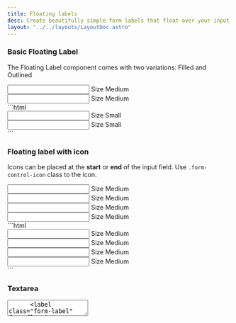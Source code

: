 ```yaml
---
title: Floating labels
desc: Create beautifully simple form labels that float over your input fields.
layout: "../../layouts/LayoutDoc.astro"
---
```



### Basic Floating Label
The Floating Label component comes with two variations: Filled and Outlined

<Example>
  <div slot="preview" class="not-prose grid sm:grid-cols-2 items-center gap-3">
    <div class="form-floating form-field">
      <input type="text" id="floatingInput" class="form-control" placeholder=' ' />
      <label class="form-label" for="floatingInput">Size Medium</label>
    </div>
    <div class="form-floating form-field">
      <input type="text" id="floatingInputOutline" class="form-control-outline" placeholder=' ' />
      <label class="form-label" for="floatingInputOutline">Size Medium</label>
    </div>
  </div>
  <div slot="code">
    ```html
    <div class="form-floating form-field">
      <input type="text" id="floatingInput" class="form-control" placeholder=' ' />
      <label class="form-label" for="floatingInput">Size Small</label>
    </div>
    <div class="form-floating form-field">
      <input type="text" id="floatingInputOutline" class="form-control-outline" placeholder=' ' />
      <label class="form-label" for="floatingInputOutline">Size Small</label>
    </div>
    ```
  </div>
</Example>

### Floating label with icon
Icons can be placed at the **start** or **end** of the input field. Use `.form-control-icon` class to the icon.

<Example>
  <div slot="preview" class="not-prose grid sm:grid-cols-2 items-center gap-3">
    <div class="form-floating form-field">
      <label class="form-control">
        <span class="icon-[material-symbols--calendar-today-outline-rounded] form-control-icon"></span>
        <input type="text" id="floatingLabelIcon" placeholder=' ' />
      </label>
      <label class="form-label" for="floatingLabelIcon">Size Medium</label>
    </div>
    <div class="form-floating form-field">
      <label class="form-control-outline">
        <span class="icon-[material-symbols--calendar-today-outline-rounded] form-control-icon"></span>
        <input type="text" id="floatingLabelOutlineIcon" placeholder=' ' />
      </label>
      <label class="form-label" for="floatingLabelOutlineIcon">Size Medium</label>
    </div>
    <div class="form-floating form-field">
      <label class="form-control">
        <input type="text" id="floatingLabelIconEnd" placeholder=' ' />
        <span class="icon-[material-symbols--calendar-today-outline-rounded] form-control-icon"></span>
      </label>
      <label class="form-label" for="floatingLabelIconEnd">Size Medium</label>
    </div>
    <div class="form-floating form-field">
      <label class="form-control-outline">
        <input type="text" id="floatingLabelOutlineIconEnd" placeholder=' ' />
        <span class="icon-[material-symbols--calendar-today-outline-rounded] form-control-icon"></span>
      </label>
      <label class="form-label" for="floatingLabelOutlineIconEnd">Size Medium</label>
    </div>
  </div>
  <div slot="code">
    ```html
    <div class="form-floating form-field">
      <label class="form-control">
        <span class="icon-[material-symbols--calendar-today-outline-rounded] form-control-icon"></span>
        <input type="text" id="floatingLabelIcon" placeholder=' ' />
      </label>
      <label class="form-label" for="floatingLabelIcon">Size Medium</label>
    </div>
    <div class="form-floating form-field">
      <label class="form-control-outline">
        <span class="icon-[material-symbols--calendar-today-outline-rounded] form-control-icon"></span>
        <input type="text" id="floatingLabelOutlineIcon" placeholder=' ' />
      </label>
      <label class="form-label" for="floatingLabelOutlineIcon">Size Medium</label>
    </div>
    <div class="form-floating form-field">
      <label class="form-control">
        <input type="text" id="floatingLabelIconEnd" placeholder=' ' />
        <span class="icon-[material-symbols--calendar-today-outline-rounded] form-control-icon"></span>
      </label>
      <label class="form-label" for="floatingLabelIconEnd">Size Medium</label>
    </div>
    <div class="form-floating form-field">
      <label class="form-control-outline">
        <input type="text" id="floatingLabelOutlineIconEnd" placeholder=' ' />
        <span class="icon-[material-symbols--calendar-today-outline-rounded] form-control-icon"></span>
      </label>
      <label class="form-label" for="floatingLabelOutlineIconEnd">Size Medium</label>
    </div>
    ```
  </div>
</Example>

### Textarea

<Example>
  <div slot="preview" class="not-prose grid sm:grid-cols-2 items-center gap-3">
    <div class="form-floating form-field">
      <textarea type="text" class="form-control" id="floatingTextarea" placeholder=" " />
      <label class="form-label" for="floatingTextarea">Size Medium</label>
    </div>
    <div class="form-floating form-field">
      <textarea type="text" class="form-control-outline" id="floatingTextareaOutline" placeholder=" " />
      <label class="form-label" for="floatingTextareaOutline">Size Medium</label>
    </div>
  </div>
  <div slot="code">
    ```html
    <div class="form-floating form-field">
      <textarea type="text" class="form-control" id="floatingTextarea" placeholder=" " />
      <label class="form-label" for="floatingTextarea">Size Medium</label>
    </div>
    <div class="form-floating form-field">
      <textarea type="text" class="form-control-outline" id="floatingTextareaOutline" placeholder=" " />
      <label class="form-label" for="floatingTextareaOutline">Size Medium</label>
    </div>
    ```
  </div>
</Example>

### Sizing
Set heights using classes like <code>.form-control-sm</code> and <code>.form-control-lg</code> for small and large input field. Default is medium.

<Example>
  <div slot="preview" class="not-prose grid sm:grid-cols-3 items-center gap-3">
    <div class="form-floating form-field">
      <input type="text" id="floatingInputSmall" class="form-control form-control-sm" placeholder=' ' />
      <label class="form-label" for="floatingInputSmall">Size Medium</label>
    </div>
    <div class="form-floating form-field">
      <input type="text" id="floatingInputMedium" class="form-control" placeholder=' ' />
      <label class="form-label" for="floatingInputMedium">Size Medium</label>
    </div>
    <div class="form-floating form-field">
      <input type="text" id="floatingInputLarge" class="form-control form-control-lg" placeholder=' ' />
      <label class="form-label" for="floatingInputLarge">Size Medium</label>
    </div>
    <div class="form-floating form-field">
      <input type="text" id="floatingInputOutlineSmall" class="form-control-outline form-control-sm" placeholder=' ' />
      <label class="form-label" for="floatingInputOutlineSmall">Size Medium</label>
    </div>
    <div class="form-floating form-field">
      <input type="text" id="floatingInputOutlineMedium" class="form-control-outline" placeholder=' ' />
      <label class="form-label" for="floatingInputOutlineMedium">Size Medium</label>
    </div>
    <div class="form-floating form-field">
      <input type="text" id="floatingInputOutlineLarge" class="form-control-outline form-control-lg" placeholder=' ' />
      <label class="form-label" for="floatingInputOutlineLarge">Size Medium</label>
    </div>
  </div>
  <div slot="code">
    ```html
    <div class="form-floating form-field">
      <input type="text" id="floatingInputSmall" class="form-control form-control-sm" placeholder=' ' />
      <label class="form-label" for="floatingInputSmall">Size Medium</label>
    </div>
    <div class="form-floating form-field">
      <input type="text" id="floatingInputMedium" class="form-control" placeholder=' ' />
      <label class="form-label" for="floatingInputMedium">Size Medium</label>
    </div>
    <div class="form-floating form-field">
      <input type="text" id="floatingInputLarge" class="form-control form-control-lg" placeholder=' ' />
      <label class="form-label" for="floatingInputLarge">Size Medium</label>
    </div>
    <div class="form-floating form-field">
      <input type="text" id="floatingInputOutlineSmall" class="form-control-outline form-control-sm" placeholder=' ' />
      <label class="form-label" for="floatingInputOutlineSmall">Size Medium</label>
    </div>
    <div class="form-floating form-field">
      <input type="text" id="floatingInputOutlineMedium" class="form-control-outline" placeholder=' ' />
      <label class="form-label" for="floatingInputOutlineMedium">Size Medium</label>
    </div>
    <div class="form-floating form-field">
      <input type="text" id="floatingInputOutlineLarge" class="form-control-outline form-control-lg" placeholder=' ' />
      <label class="form-label" for="floatingInputOutlineLarge">Size Medium</label>
    </div>
    ```
  </div>
</Example>

### Color Variants

Different colors become visible while the input is focused. By default, the input field uses the **primary** color. Use additional utility classes to modify the focus color. Like:

- **`.form-control-secondary`**
- **`.form-control-success`**

<Example>
  <div slot="preview" class="not-prose grid sm:grid-cols-2 items-center gap-3">
    <div class="form-floating form-field">
      <input type="text" id="floatingInputSecondary" class="form-control form-control-secondary" placeholder=' ' />
      <label class="form-label" for="floatingInputSecondary">Size Medium</label>
    </div>
    <div class="form-floating form-field">
      <input type="text" id="floatingInputSuccess" class="form-control form-control-success" placeholder=' ' />
      <label class="form-label" for="floatingInputSuccess">Size Medium</label>
    </div>
    <div class="form-floating form-field">
      <input type="text" id="outlineSecondary" class="form-control-outline form-control-secondary" placeholder=' ' />
      <label class="form-label" for="outlineSecondary">Size Medium</label>
    </div>
    <div class="form-floating form-field">
      <input type="text" id="outlineSuccess" class="form-control-outline form-control-success" placeholder=' ' />
      <label class="form-label" for="outlineSuccess">Size Medium</label>
    </div>
  </div>
  <div slot="code">
    ```html
    <div class="form-floating form-field">
      <input type="text" id="floatingInputSecondary" class="form-control form-control-secondary" placeholder=' ' />
      <label class="form-label" for="floatingInputSecondary">Size Medium</label>
    </div>
    <div class="form-floating form-field">
      <input type="text" id="floatingInputSuccess" class="form-control form-control-success" placeholder=' ' />
      <label class="form-label" for="floatingInputSuccess">Size Medium</label>
    </div>
    <div class="form-floating form-field">
      <input type="text" id="outlineSecondary" class="form-control-outline form-control-secondary" placeholder=' ' />
      <label class="form-label" for="outlineSecondary">Size Medium</label>
    </div>
    <div class="form-floating form-field">
      <input type="text" id="outlineSuccess" class="form-control-outline form-control-success" placeholder=' ' />
      <label class="form-label" for="outlineSuccess">Size Medium</label>
    </div>
    ```
  </div>
</Example>

### Disabled

<Example>
  <div slot="preview" class="not-prose grid sm:grid-cols-2 items-center gap-3">
    <div class="form-floating form-field">
      <input type="text" id="floatingInputDisabled" class="form-control" placeholder=' ' disabled />
      <label class="form-label" for="floatingInputDisabled">Size Medium</label>
    </div>
    <div class="form-floating form-field">
      <input type="text" id="inputOutlineDisabled" class="form-control-outline" placeholder=' ' disabled />
      <label class="form-label" for="inputOutlineDisabled">Size Medium</label>
    </div>
  </div>
  <div slot="code">
    ```html
    <div class="form-floating form-field">
      <input type="text" id="floatingInputDisabled" class="form-control" placeholder=' ' disabled />
      <label class="form-label" for="floatingInputDisabled">Size Medium</label>
    </div>
    <div class="form-floating form-field">
      <input type="text" id="inputOutlineDisabled" class="form-control-outline" placeholder=' ' disabled />
      <label class="form-label" for="inputOutlineDisabled">Size Medium</label>
    </div>
    ```
  </div>
</Example>

### Validation

Indicate validation states by adding the `.is-invalid` class to input fields. This highlights the input field when invalid or requiring user attention.

<Example>
  <div slot="preview" class="not-prose grid sm:grid-cols-2 items-center gap-3">
    <div class="form-floating form-field">
      <input type="text" id="floatingInput" class="form-control is-invalid" value="Hello world" placeholder=' ' />
      <label class="form-label" for="floatingInput">Size Medium</label>
    </div>
    <div class="form-floating form-field">
      <input type="text" id="floatingInputOutline" class="form-control-outline is-invalid" value="Hello world" placeholder=' ' />
      <label class="form-label" for="floatingInputOutline">Size Medium</label>
    </div>
  </div>
  <div slot="code">
    ```html
    <div class="form-floating form-field">
      <input type="text" id="floatingInput" class="form-control is-invalid" value="Hello world" placeholder=' ' />
      <label class="form-label" for="floatingInput">Size Medium</label>
    </div>
    <div class="form-floating form-field">
      <input type="text" id="floatingInputOutline" class="form-control-outline is-invalid" value="Hello world" placeholder=' ' />
      <label class="form-label" for="floatingInputOutline">Size Medium</label>
    </div>
    ```
  </div>
</Example>